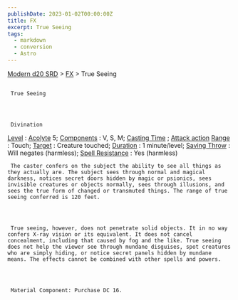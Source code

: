 ```yaml
---
publishDate: 2023-01-02T00:00:00Z
title: FX
excerpt: True Seeing
tags:
  - markdown
  - conversion
  - Astro
---
```


[Modern d20 SRD](/#modernD20) > [FX](modern-d20-srd-fx-index) > True Seeing

##

     True Seeing




     Divination

[Level](modern-d20-srd-fx-level)
:
[Acolyte](modern-d20-srd-classes-advanced-acolyte)
5;
[Components](modern-d20-srd-fx-components)
: V, S, M;
[Casting Time](modern-d20-srd-fx-casting-time)
;
[Attack action](modern-d20-srd-combat-attack-actions)
[Range](modern-d20-srd-fx-range)
: Touch;
[Target](modern-d20-srd-fx-target)
: Creature touched;
[Duration](modern-d20-srd-fx-duration)
: 1 minute/level;
[Saving Throw](modern-d20-srd-basics-saving-throws)
: Will negates (harmless);
[Spell Resistance](modern-d20-srd-special-abilities-spell-resistance)
: Yes (harmless)

     The caster confers on the subject the ability to see all things as they actually are. The subject sees through normal and magical darkness, notices secret doors hidden by magic or psionics, sees invisible creatures or objects normally, sees through illusions, and sees the true form of changed or transmuted things. The range of true seeing conferred is 120 feet.




     True seeing, however, does not penetrate solid objects. It in no way confers X-ray vision or its equivalent. It does not cancel concealment, including that caused by fog and the like. True seeing does not help the viewer see through mundane disguises, spot creatures who are simply hiding, or notice secret panels hidden by mundane means. The effects cannot be combined with other spells and powers.




     Material Component: Purchase DC 16.
